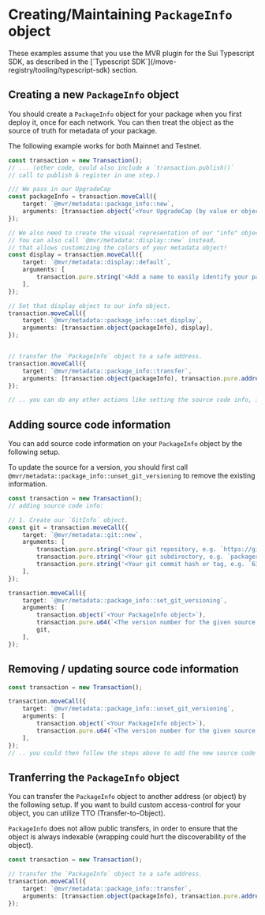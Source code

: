 
<Beta/>

# Creating/Maintaining `PackageInfo` object

<Callout type="warning">
    These examples assume that you use the MVR plugin for the Sui Typescript SDK, as described in the  [`Typescript SDK`](/move-registry/tooling/typescript-sdk) section.
</Callout>

## Creating a new `PackageInfo` object

You should create a `PackageInfo` object for your package when you first deploy it, once for each network.
You can then treat the object as the source of truth for metadata of your package.

The following example works for both Mainnet and Testnet.

```typescript
const transaction = new Transaction();
// ... (other code, could also include a `transaction.publish()` 
// call to publish & register in one step.)

/// We pass in our UpgradeCap 
const packageInfo = transaction.moveCall({
    target: `@mvr/metadata::package_info::new`,
    arguments: [transaction.object('<Your UpgradeCap (by value or object id)>')],
});

// We also need to create the visual representation of our "info" object.
// You can also call `@mvr/metadata::display::new` instead, 
// that allows customizing the colors of your metadata object!
const display = transaction.moveCall({
    target: `@mvr/metadata::display::default`,
    arguments: [
        transaction.pure.string('<Add a name to easily identify your package. This is not your MVR name.>')
    ],
});

// Set that display object to our info object.
transaction.moveCall({
    target: `@mvr/metadata::package_info::set_display`,
    arguments: [transaction.object(packageInfo), display],
});


// transfer the `PackageInfo` object to a safe address. 
transaction.moveCall({
    target: `@mvr/metadata::package_info::transfer`,
    arguments: [transaction.object(packageInfo), transaction.pure.address('<Your safe address>')],
});

// .. you can do any other actions like setting the source code info, in the same PTB.
```

## Adding source code information

You can add source code information on your `PackageInfo` object by the following setup.

To update the source for a version, you should first call 
`@mvr/metadata::package_info::unset_git_versioning` to remove the existing information.


```typescript
const transaction = new Transaction();
// adding source code info:

// 1. Create our `GitInfo` object.
const git = transaction.moveCall({
    target: `@mvr/metadata::git::new`,
    arguments: [
        transaction.pure.string('<Your git repository, e.g. `https://github.com/mystenlabs/mvr`>'),
        transaction.pure.string('<Your git subdirectory, e.g. `packages/mvr`>'),
        transaction.pure.string('<Your git commit hash or tag, e.g. `636d22d6bc4195afec9a1c0a8563b61fc813acfc`>'),
    ],
});

transaction.moveCall({
    target: `@mvr/metadata::package_info::set_git_versioning`,
    arguments: [
        transaction.object(`<Your PackageInfo object>`),
        transaction.pure.u64(`<The version number for the given source code (e.g. 1)>`),
        git,
    ],
});
```

## Removing / updating source code information

```typescript
const transaction = new Transaction();

transaction.moveCall({
    target: `@mvr/metadata::package_info::unset_git_versioning`,
    arguments: [
        transaction.object(`<Your PackageInfo object>`),
        transaction.pure.u64(`<The version number for the given source code (e.g. 1)>`),
    ],
});
// .. you could then follow the steps above to add the new source code info for that version.
``` 

## Tranferring the `PackageInfo` object

You can transfer the `PackageInfo` object to another address (or object) by the following setup. If you want to 
build custom access-control for your object, you can utilize TTO (Transfer-to-Object).

`PackageInfo` does not allow public transfers, in order to ensure that the object is always indexable 
(wrapping could hurt the discoverability of the object).

```typescript
const transaction = new Transaction();

// transfer the `PackageInfo` object to a safe address. 
transaction.moveCall({
    target: `@mvr/metadata::package_info::transfer`,
    arguments: [transaction.object(packageInfo), transaction.pure.address('<Your safe address>')],
});
```


